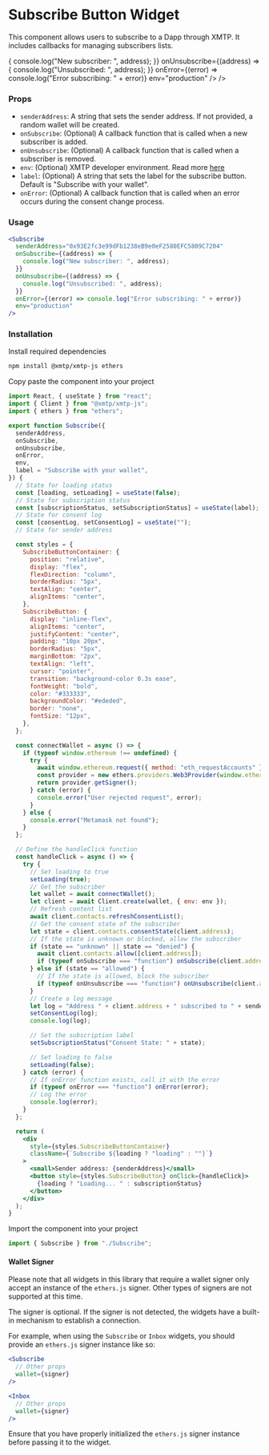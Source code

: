 
# Subscribe Button Widget

This component allows users to subscribe to a Dapp through XMTP. It includes callbacks for managing subscribers lists.

<div className="widget-container">
  <Subscribe
    senderAddress="0x93E2fc3e99dFb1238eB9e0eF2580EFC5809C7204"
    onSubscribe={(address) => {
      console.log("New subscriber: ", address);
    }}
    onUnsubscribe={(address) => {
      console.log("Unsubscribed: ", address);
    }}
    onError={(error) => console.log("Error subscribing: " + error)}
    env="production"
  />
/>

<div
  id="subscribeArray"
  style={{ textAlign: "center", fontSize: "12px" }}
></div>

</div>

### Props

- `senderAddress`: A string that sets the sender address. If not provided, a random wallet will be created.
- `onSubscribe`: (Optional) A callback function that is called when a new subscriber is added.
- `onUnsubscribe`: (Optional) A callback function that is called when a subscriber is removed.
- `env`: (Optional) XMTP developer environment. Read more [here](https://xmtp.org/docs/build/authentication#environments)
- `label`: (Optional) A string that sets the label for the subscribe button. Default is "Subscribe with your wallet".
- `onError`: (Optional) A callback function that is called when an error occurs during the consent change process.

### Usage

```jsx
<Subscribe
  senderAddress="0x93E2fc3e99dFb1238eB9e0eF2580EFC5809C7204"
  onSubscribe={(address) => {
    console.log("New subscriber: ", address);
  }}
  onUnsubscribe={(address) => {
    console.log("Unsubscribed: ", address);
  }}
  onError={(error) => console.log("Error subscribing: " + error)}
  env="production"
/>
```

### Installation

Install required dependencies

```bash
npm install @xmtp/xmtp-js ethers
```

Copy paste the component into your project

```jsx
import React, { useState } from "react";
import { Client } from "@xmtp/xmtp-js";
import { ethers } from "ethers";

export function Subscribe({
  senderAddress,
  onSubscribe,
  onUnsubscribe,
  onError,
  env,
  label = "Subscribe with your wallet",
}) {
  // State for loading status
  const [loading, setLoading] = useState(false);
  // State for subscription status
  const [subscriptionStatus, setSubscriptionStatus] = useState(label);
  // State for consent log
  const [consentLog, setConsentLog] = useState("");
  // State for sender address

  const styles = {
    SubscribeButtonContainer: {
      position: "relative",
      display: "flex",
      flexDirection: "column",
      borderRadius: "5px",
      textAlign: "center",
      alignItems: "center",
    },
    SubscribeButton: {
      display: "inline-flex",
      alignItems: "center",
      justifyContent: "center",
      padding: "10px 20px",
      borderRadius: "5px",
      marginBottom: "2px",
      textAlign: "left",
      cursor: "pointer",
      transition: "background-color 0.3s ease",
      fontWeight: "bold",
      color: "#333333",
      backgroundColor: "#ededed",
      border: "none",
      fontSize: "12px",
    },
  };

  const connectWallet = async () => {
    if (typeof window.ethereum !== undefined) {
      try {
        await window.ethereum.request({ method: "eth_requestAccounts" });
        const provider = new ethers.providers.Web3Provider(window.ethereum);
        return provider.getSigner();
      } catch (error) {
        console.error("User rejected request", error);
      }
    } else {
      console.error("Metamask not found");
    }
  };

  // Define the handleClick function
  const handleClick = async () => {
    try {
      // Set loading to true
      setLoading(true);
      // Get the subscriber
      let wallet = await connectWallet();
      let client = await Client.create(wallet, { env: env });
      // Refresh content list
      await client.contacts.refreshConsentList();
      // Get the consent state of the subscriber
      let state = client.contacts.consentState(client.address);
      // If the state is unknown or blocked, allow the subscriber
      if (state == "unknown" || state == "denied") {
        await client.contacts.allow([client.address]);
        if (typeof onSubscribe === "function") onSubscribe(client.address);
      } else if (state == "allowed") {
        // If the state is allowed, block the subscriber
        if (typeof onUnsubscribe === "function") onUnsubscribe(client.address);
      }
      // Create a log message
      let log = "Address " + client.address + " subscribed to " + senderAddress;
      setConsentLog(log);
      console.log(log);

      // Set the subscription label
      setSubscriptionStatus("Consent State: " + state);

      // Set loading to false
      setLoading(false);
    } catch (error) {
      // If onError function exists, call it with the error
      if (typeof onError === "function") onError(error);
      // Log the error
      console.log(error);
    }
  };

  return (
    <div
      style={styles.SubscribeButtonContainer}
      className={`Subscribe ${loading ? "loading" : ""}`}
    >
      <small>Sender address: {senderAddress}</small>
      <button style={styles.SubscribeButton} onClick={handleClick}>
        {loading ? "Loading... " : subscriptionStatus}
      </button>
    </div>
  );
}
```

Import the component into your project

```jsx
import { Subscribe } from "./Subscribe";
```

#### Wallet Signer

Please note that all widgets in this library that require a wallet signer only accept an instance of the `ethers.js` signer. Other types of signers are not supported at this time.

The signer is optional. If the signer is not detected, the widgets have a built-in mechanism to establish a connection.

For example, when using the `Subscribe` or `Inbox` widgets, you should provide an `ethers.js` signer instance like so:

```jsx
<Subscribe
  // Other props
  wallet={signer}
/>
```

```jsx
<Inbox
  // Other props
  wallet={signer}
/>
```

Ensure that you have properly initialized the `ethers.js` signer instance before passing it to the widget.
